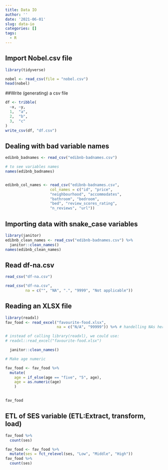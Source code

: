 ```yaml
---
title: Data IO
author: ''
date: '2021-06-01'
slug: data-io
categories: []
tags: 
  - R
---
```


## Import Nobel.csv file

```r

library(tidyverse)

nobel <- read_csv(file = "nobel.csv")
head(nobel)

```

##Write (generating) a csv file

```r

df <- tribble(
  ~x, ~y,
  1,  "a",
  2,  "b",
  3,  "c"
)
write_csv(df, "df.csv")

```







## Dealing with bad variable names

```r
edibnb_badnames <- read_csv("edibnb-badnames.csv")

# to see variables names
names(edibnb_badnames)


edibnb_col_names <- read_csv("edibnb-badnames.csv",
                    col_names = c("id", "price", 
                    "neighbourhood", "accommodates",
                    "bathroom", "bedroom", 
                    "bed", "review_scores_rating", 
                    "n_reviews", "url"))

```

## Importing data with snake_case variables

```r
library(janitor)
edibnb_clean_names <- read_csv("edibnb-badnames.csv") %>%
  janitor::clean_names()
names(edibnb_clean_names)

```

## Read df-na.csv

```r
read_csv("df-na.csv")

read_csv("df-na.csv", 
         na = c("", "NA", ".", "9999", "Not applicable"))

```

## Reading an XLSX file

```r

library(readxl)
fav_food <- read_excel("favourite-food.xlsx",
                       na = c("N/A", "99999")) %>% # handelling NAs here

# instead of calling library(readxl), we could use:
# readxl::read_excel("favourite-food.xlsx")

  janitor::clean_names()

# Make age numeric

fav_food <- fav_food %>%
  mutate(
    age = if_else(age == "five", "5", age),
    age = as.numeric(age)
    )

  
fav_food

```

## ETL of SES variable (ETL:Extract, transform, load)

```r

fav_food %>%
  count(ses)

fav_food <- fav_food %>%
  mutate(ses = fct_relevel(ses, "Low", "Middle", "High"))
fav_food %>%
  count(ses)

```

